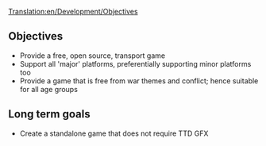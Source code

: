 [[Translation:en/Development/Objectives]]
==Objectives==
* Provide a free, open source, transport game
* Support all 'major' platforms, preferentially supporting minor platforms too
* Provide a game that is free from war themes and conflict; hence suitable for all age groups

==Long term goals==
* Create a standalone game that does not require TTD GFX
{{en/Stub}}